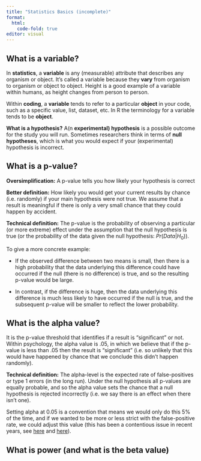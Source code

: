```yaml
---
title: "Statistics Basics (incomplete)"
format: 
  html:
    code-fold: true
editor: visual
---
```


## What is a variable?

In **statistics**, a **variable** is any (measurable) attribute that describes any organism or object. It's called a variable because they **vary** from organism to organism or object to object. Height is a good example of a variable within humans, as height changes from person to person.

Within **coding**, a **variable** tends to refer to a particular **object** in your code, such as a specific value, list, dataset, etc. In R the terminology for a variable tends to be **object**.

**What is a hypothesis?** A(n **experimental) hypothesis** is a possible outcome for the study you will run. Sometimes researchers think in terms of **null hypotheses**, which is what you would expect if your (experimental) hypothesis is incorrect.

## What is a p-value?

**Oversimplification:** A p-value tells you how likely your hypothesis is correct

**Better definition:** How likely you would get your current results by chance (i.e. randomly) if your main hypothesis were not true. We assume that a result is meaningful if there is only a very small chance that they could happen by accident.

**Technical definition:** The p-value is the probability of observing a particular (or more extreme) effect under the assumption that the null hypothesis is true (or the probability of the data given the null hypothesis: $Pr(Data|H_0)$).

To give a more concrete example:

-   If the observed difference between two means is small, then there is a high probability that the data underlying this difference could have occurred if the null (there is no difference) is true, and so the resulting p-value would be large.

-   In contrast, if the difference is huge, then the data underlying this difference is much less likely to have occurred if the null is true, and the subsequent p-value will be smaller to reflect the lower probability.

## What is the alpha value?

It is the p-value threshold that identifies if a result is "significant" or not. Within psychology, the alpha value is .05, in which we believe that if the p-value is less than .05 then the result is "significant" (i.e. so unlikely that this would have happened by chance that we conclude this didn't happen randomly).

**Technical definition:** The alpha-level is the expected rate of false-positives or type 1 errors (in the long run). Under the null hypothesis all p-values are equally probable, and so the alpha value sets the chance that a null hypothesis is rejected incorrectly (i.e. we say there is an effect when there isn't one).

Setting alpha at 0.05 is a convention that means we would only do this 5% of the time, and if we wanted to be more or less strict with the false-positive rate, we could adjust this value (this has been a contentious issue in recent years, see [here](https://www.nature.com/articles/s41562-017-0189-z "Redefine statistical significance") and [here](https://www.nature.com/articles/s41562-018-0311-x "Justify your alpha")).

## What is power (and what is the beta value)
